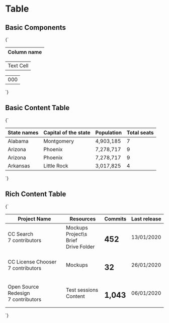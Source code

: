 
<Meta title="Table" />

# Table

## Basic Components

<Preview>
  <Story name="Basic Components">{`
    <table class="table is-bordered has-color-dark-slate-gray">
      <thead class="text-big has-background-grey-light">
        <th class="padding-vertical-normal padding-right-xl padding-left-normal">Column name</th>
      </thead>
    </table>
    <table class="table is-bordered has-color-dark-slate-gray">
      <tr class="text-normal">
        <td class="padding-vertical-normal padding-right-xl padding-left-normal">Text Cell</td>
      </tr>
    </table>
    <table class="table is-bordered has-color-dark-slate-gray">
      <tr class="text-normal has-text-right">
        <td class="padding-vertical-normal padding-left-xl padding-right-normal">000</td>
      </tr>
    </table>
    `}
  </Story>
</Preview>

## Basic Content Table

<Preview>
  <Story name="Basic Content">{`
    <table class="table is-bordered is-striped has-color-dark-slate-gray">
      <thead class="text-big">
        <tr>
          <th class="padding-vertical-normal padding-right-xl padding-left-normal">State names</th>
          <th class="padding-vertical-normal padding-right-xl padding-left-normal">Capital of the state</th>
          <th class="padding-vertical-normal padding-right-xl padding-left-normal">Population</th>
          <th class="padding-vertical-normal padding-right-xl padding-left-normal">Total seats</th>
        </tr>
      </thead>
      <tr class="text-normal">
        <td class="padding-vertical-normal padding-right-xl padding-left-normal">Alabama</td>
        <td class="padding-vertical-normal padding-right-xl padding-left-normal">Montgomery</td>
        <td class="has-text-right padding-vertical-normal padding-left-xl padding-right-normal">4,903,185</td>
        <td class="has-text-right padding-vertical-normal padding-left-xl padding-right-normal">7</td>
      </tr>
      <tr class="text-normal">
        <td class="padding-vertical-normal padding-right-xl padding-left-normal">Arizona</td>
        <td class="padding-vertical-normal padding-right-xl padding-left-normal">Phoenix</td>
        <td class="has-text-right padding-vertical-normal padding-left-xl padding-right-normal">7,278,717</td>
        <td class="has-text-right padding-vertical-normal padding-left-xl padding-right-normal">9</td>
      </tr>
      <tr class="text-normal">
        <td class="padding-vertical-normal padding-right-xl padding-left-normal">Arizona</td>
        <td class="padding-vertical-normal padding-right-xl padding-left-normal">Phoenix</td>
        <td class="has-text-right padding-vertical-normal padding-left-xl padding-right-normal">7,278,717</td>
        <td class="has-text-right padding-vertical-normal padding-left-xl padding-right-normal">9</td>
      </tr>
      <tr class="text-normal">
        <td class="padding-vertical-normal padding-right-xl padding-left-normal">Arkansas</td>
        <td class="padding-vertical-normal padding-right-xl padding-left-normal">Little Rock</td>
        <td class="has-text-right padding-vertical-normal padding-left-xl padding-right-normal">3,017,825</td>
        <td class="has-text-right padding-vertical-normal padding-left-xl padding-right-normal">4</td>
      </tr>
    </table>
    `}</Story>
</Preview>

## Rich Content Table

<Preview>
  <Story name="Rich Content">{`
    <table class="table is-bordered  is-striped has-color-dark-slate-gray">
      <thead class="text-big">
        <tr>
          <th class="padding-vertical-normal padding-right-xl padding-left-normal">Project Name</th>
          <th class="padding-vertical-normal padding-right-xl padding-left-normal">Resources</th>
          <th class="padding-vertical-normal padding-right-xl padding-left-normal">Commits</th>
          <th class="padding-vertical-normal padding-right-xl padding-left-normal">Last release</th>
        </tr>
      </thead>
      <tr class="text-normal">
        <td class="padding-vertical-normal padding-right-xl padding-left-normal">
          <div class="text-bigger has-text-weight-bold padding-bottom-smaller">CC Search</div>
          <div class="text-normal">7 contributors</div>
        </td>
        <td class="padding-vertical-normal padding-right-xl padding-left-normal">
          <div class="has-color-orange padding-bottom-smaller">Mockups</div>
          <div class="has-color-orange padding-bottom-smaller">Project\s Brief</div>
          <div class="has-color-orange padding-bottom-smaller">Drive Folder</div>
        </td>
        <td class="has-text-right">
          <h2 class="padding-vertical-normal padding-left-xl padding-right-normal">452</h2>
        </td>
        <td class="padding-vertical-normal padding-right-xl padding-left-normal">13/01/2020</td>
      </tr>
      <tr class="text-normal">
        <td class="padding-vertical-normal padding-right-xl padding-left-normal">
          <div class="text-bigger has-text-weight-bold padding-bottom-smaller">CC License Chooser</div>
          <div class="text-normal">7 contributors</div>
        </td>
        <td class="padding-vertical-normal padding-right-xl padding-left-normal">
          <div class="has-color-orange padding-bottom-smaller">Mockups</div>
        </td>
        <td class="has-text-right">
          <h2 class="padding-vertical-normal padding-left-xl padding-right-normal">32</h2>
        </td>
        <td class="padding-vertical-normal padding-right-xl padding-left-normal">26/01/2020</td>
      </tr>
      <tr class="text-normal">
        <td class="padding-vertical-normal padding-right-xl padding-left-normal">
          <div class="text-bigger has-text-weight-bold padding-bottom-smaller">Open Source Redesign</div>
          <div class="text-normal">7 contributors</div>
        </td>
        <td class="padding-vertical-normal padding-right-xl padding-left-normal">
          <div class="has-color-orange padding-bottom-smaller">Test sessions</div>
          <div class="has-color-orange padding-bottom-smaller">Content</div>
        </td>
        <td class="has-text-right">
          <h2 class="padding-vertical-normal padding-left-xl padding-right-normal">1,043</h2>
        </td>
        <td class="padding-vertical-normal padding-right-xl padding-left-normal">06/01/2020</td>
      </tr>
    </table>
    `}</Story>
</Preview>